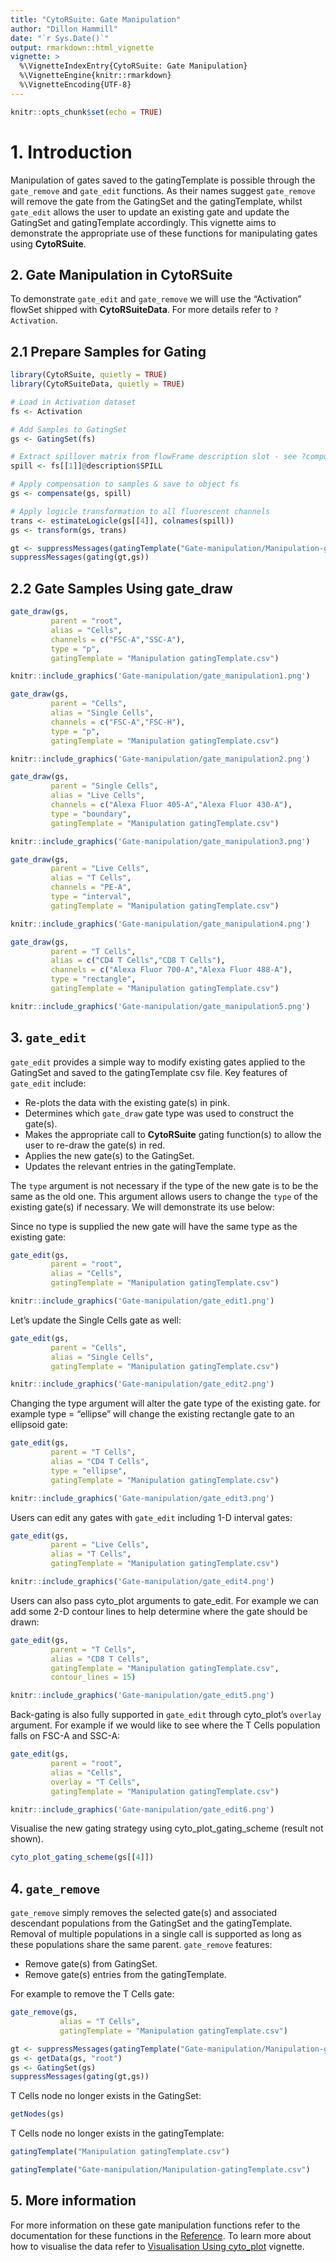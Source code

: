 ```yaml
---
title: "CytoRSuite: Gate Manipulation"
author: "Dillon Hammill"
date: "`r Sys.Date()`"
output: rmarkdown::html_vignette
vignette: >
  %\VignetteIndexEntry{CytoRSuite: Gate Manipulation}
  %\VignetteEngine{knitr::rmarkdown}
  %\VignetteEncoding{UTF-8}
---
```


```r
knitr::opts_chunk$set(echo = TRUE)
```

# 1. Introduction

Manipulation of gates saved to the gatingTemplate is possible through the `gate_remove` and `gate_edit` functions. As their names suggest `gate_remove` will remove the gate from the GatingSet and the gatingTemplate, whilst `gate_edit` allows the user to update an existing gate and update the GatingSet and gatingTemplate accordingly. This vignette aims to demonstrate the appropriate use of these functions for manipulating gates using **CytoRSuite**.

## 2. Gate Manipulation in CytoRSuite

To demonstrate `gate_edit` and `gate_remove` we will use the "Activation" flowSet shipped with **CytoRSuiteData**. For more details refer to `?Activation`.

## 2.1 Prepare Samples for Gating
```r
library(CytoRSuite, quietly = TRUE)
library(CytoRSuiteData, quietly = TRUE)

# Load in Activation dataset
fs <- Activation

# Add Samples to GatingSet
gs <- GatingSet(fs)

# Extract spillover matrix from flowFrame description slot - see ?computeSpillover ?editSpillover
spill <- fs[[1]]@description$SPILL

# Apply compensation to samples & save to object fs
gs <- compensate(gs, spill)

# Apply logicle transformation to all fluorescent channels
trans <- estimateLogicle(gs[[4]], colnames(spill))
gs <- transform(gs, trans)
```

```r
gt <- suppressMessages(gatingTemplate("Gate-manipulation/Manipulation-gatingTemplate-Full.csv"))
suppressMessages(gating(gt,gs))
```

## 2.2 Gate Samples Using gate_draw
```r
gate_draw(gs,
         parent = "root",
         alias = "Cells",
         channels = c("FSC-A","SSC-A"),
         type = "p",
         gatingTemplate = "Manipulation gatingTemplate.csv")
```

```r
knitr::include_graphics('Gate-manipulation/gate_manipulation1.png')
```

```r
gate_draw(gs,
         parent = "Cells",
         alias = "Single Cells",
         channels = c("FSC-A","FSC-H"),
         type = "p",
         gatingTemplate = "Manipulation gatingTemplate.csv")
```

```r
knitr::include_graphics('Gate-manipulation/gate_manipulation2.png')
```

```r
gate_draw(gs,
         parent = "Single Cells",
         alias = "Live Cells",
         channels = c("Alexa Fluor 405-A","Alexa Fluor 430-A"),
         type = "boundary",
         gatingTemplate = "Manipulation gatingTemplate.csv")
```

```r
knitr::include_graphics('Gate-manipulation/gate_manipulation3.png')
```

```r
gate_draw(gs,
         parent = "Live Cells",
         alias = "T Cells",
         channels = "PE-A",
         type = "interval",
         gatingTemplate = "Manipulation gatingTemplate.csv")
```

```r
knitr::include_graphics('Gate-manipulation/gate_manipulation4.png')
```

```r
gate_draw(gs,
         parent = "T Cells",
         alias = c("CD4 T Cells","CD8 T Cells"),
         channels = c("Alexa Fluor 700-A","Alexa Fluor 488-A"),
         type = "rectangle",
         gatingTemplate = "Manipulation gatingTemplate.csv")
```

```r
knitr::include_graphics('Gate-manipulation/gate_manipulation5.png')
```

## 3. `gate_edit`

`gate_edit` provides a simple way to modify existing gates applied to the GatingSet and saved to the gatingTemplate csv file. Key features of `gate_edit` include:

* Re-plots the data with the existing gate(s) in pink.
* Determines which `gate_draw` gate type was used to construct the gate(s).
* Makes the appropriate call to **CytoRSuite** gating function(s) to allow the user to re-draw the gate(s) in red.
* Applies the new gate(s) to the GatingSet.
* Updates the relevant entries in the gatingTemplate.

The `type` argument is not necessary if the type of the new gate is to be the same as the old one. This argument allows users to change the `type` of the existing gate(s) if necessary. We will demonstrate its use below:

Since no type is supplied the new gate will have the same type as the existing gate:
```r
gate_edit(gs,
         parent = "root",
         alias = "Cells",
         gatingTemplate = "Manipulation gatingTemplate.csv")
```

```r
knitr::include_graphics('Gate-manipulation/gate_edit1.png')
```

Let's update the Single Cells gate as well:
```r
gate_edit(gs,
         parent = "Cells",
         alias = "Single Cells",
         gatingTemplate = "Manipulation gatingTemplate.csv")
```

```r
knitr::include_graphics('Gate-manipulation/gate_edit2.png')
```

Changing the type argument will alter the gate type of the existing gate. for example type = "ellipse" will change the existing rectangle gate to an ellipsoid gate:
```r
gate_edit(gs,
         parent = "T Cells",
         alias = "CD4 T Cells",
         type = "ellipse",
         gatingTemplate = "Manipulation gatingTemplate.csv")
```

```r
knitr::include_graphics('Gate-manipulation/gate_edit3.png')
```

Users can edit any gates with `gate_edit` including 1-D interval gates:
```r
gate_edit(gs,
         parent = "Live Cells",
         alias = "T Cells",
         gatingTemplate = "Manipulation gatingTemplate.csv")
```

```r
knitr::include_graphics('Gate-manipulation/gate_edit4.png')
```

Users can also pass cyto_plot arguments to gate_edit. For example we can add some 2-D contour lines to help determine where the gate should be drawn:
```r
gate_edit(gs,
         parent = "T Cells",
         alias = "CD8 T Cells",
         gatingTemplate = "Manipulation gatingTemplate.csv", 
         contour_lines = 15)
```

```r
knitr::include_graphics('Gate-manipulation/gate_edit5.png')
```

Back-gating is also fully supported in `gate_edit` through cyto_plot's `overlay` argument. For example if we would like to see where the T Cells population falls on FSC-A and SSC-A:
```r
gate_edit(gs,
         parent = "root",
         alias = "Cells",
         overlay = "T Cells",
         gatingTemplate = "Manipulation gatingTemplate.csv")
```

```r
knitr::include_graphics('Gate-manipulation/gate_edit6.png')
```

Visualise the new gating strategy using cyto_plot_gating_scheme (result not shown).
```r
cyto_plot_gating_scheme(gs[[4]])
```

## 4. `gate_remove`

`gate_remove` simply removes the selected gate(s) and associated descendant populations from the GatingSet and the gatingTemplate. Removal of multiple populations in a single call is supported as long as these populations share the same parent. `gate_remove` features:

* Remove gate(s) from GatingSet.
* Remove gate(s) entries from the gatingTemplate.

For example to remove the T Cells gate:
```r
gate_remove(gs,
           alias = "T Cells",
           gatingTemplate = "Manipulation gatingTemplate.csv")
```

```r
gt <- suppressMessages(gatingTemplate("Gate-manipulation/Manipulation-gatingTemplate.csv"))
gs <- getData(gs, "root")
gs <- GatingSet(gs)
suppressMessages(gating(gt,gs))
```

T Cells node no longer exists in the GatingSet:
```r
getNodes(gs)
```

T Cells node no longer exists in the gatingTemplate:
```r
gatingTemplate("Manipulation gatingTemplate.csv")
```

```r
gatingTemplate("Gate-manipulation/Manipulation-gatingTemplate.csv")
```

## 5. More information

For more information on these gate manipulation functions refer to the documentation for these functions in the [Reference](https://dillonhammill.github.io/CytoRSuite/reference/index.html). To learn more about how to visualise the data refer to [Visualisation Using cyto_plot](https://dillonhammill.github.io/CytoRSuite/articles/CytoRSuite-Visualisation.html) vignette.
